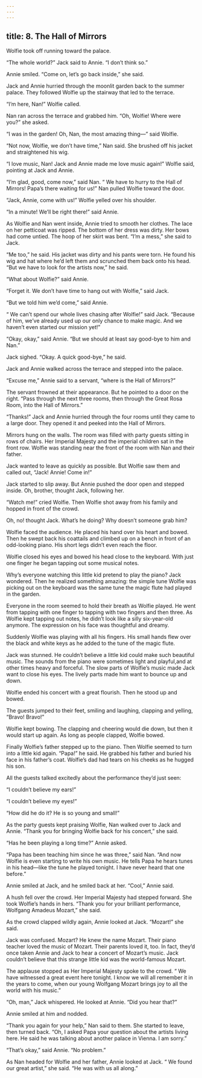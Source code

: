 ```yaml
---
---
---
```

title: 8. The Hall of Mirrors
---




Wolfie took off running toward the palace.

“The whole world?” Jack said to Annie. “I don’t think so.”

Annie smiled. “Come on, let’s go back inside,” she said.

Jack and Annie hurried through the moonlit garden back to the summer palace. They followed Wolfie up the stairway that led to the terrace.

“I’m here, Nan!” Wolfie called.

Nan ran across the terrace and grabbed him. “Oh, Wolfie! Where were you?” she asked.

“I was in the garden! Oh, Nan, the most amazing thing—” said Wolfie.

“Not now, Wolfie, we don’t have time,” Nan said. She brushed off his jacket and straightened his wig.

“I love music, Nan! Jack and Annie made me love music again!” Wolfie said, pointing at Jack and Annie.

“I’m glad, good, come now,” said Nan. “ We have to hurry to the Hall of Mirrors! Papa’s there waiting for us!” Nan pulled Wolfie toward the door.

“Jack, Annie, come with us!” Wolfie yelled over his shoulder.

“In a minute! We’ll be right there!” said Annie.

As Wolfie and Nan went inside, Annie tried to smooth her clothes. The lace on her petticoat was ripped. The bottom of her dress was dirty. Her bows had come untied. The hoop of her skirt was bent. “I’m a mess,” she said to Jack.

“Me too,” he said. His jacket was dirty and his pants were torn. He found his wig and hat where he’d left them and scrunched them back onto his head. “But we have to look for the artists now,” he said.

“What about Wolfie?” said Annie.

“Forget it. We don’t have time to hang out with Wolfie,” said Jack.

“But we told him we’d come,” said Annie.

“ We can’t spend our whole lives chasing after Wolfie!” said Jack. “Because of him, we’ve already used up our only chance to make magic. And we haven’t even started our mission yet!”

“Okay, okay,” said Annie. “But we should at least say good-bye to him and Nan.”

Jack sighed. “Okay. A quick good-bye,” he said.

Jack and Annie walked across the terrace and stepped into the palace.

“Excuse me,” Annie said to a servant, “where is the Hall of Mirrors?”

The servant frowned at their appearance. But he pointed to a door on the right. “Pass through the next three rooms, then through the Great Rosa Room, into the Hall of Mirrors.”

“Thanks!” Jack and Annie hurried through the four rooms until they came to a large door. They opened it and peeked into the Hall of Mirrors.

Mirrors hung on the walls. The room was filled with party guests sitting in rows of chairs. Her Imperial Majesty and the imperial children sat in the front row. Wolfie was standing near the front of the room with Nan and their father.

Jack wanted to leave as quickly as possible. But Wolfie saw them and called out, “Jack! Annie! Come in!”

Jack started to slip away. But Annie pushed the door open and stepped inside. Oh, brother, thought Jack, following her.

“Watch me!” cried Wolfie. Then Wolfie shot away from his family and hopped in front of the crowd.

Oh, no! thought Jack. What’s he doing? Why doesn’t someone grab him?

Wolfie faced the audience. He placed his hand over his heart and bowed. Then he swept back his coattails and climbed up on a bench in front of an odd-looking piano. His short legs didn’t even reach the floor.

Wolfie closed his eyes and bowed his head close to the keyboard. With just one finger he began tapping out some musical notes.

Why’s everyone watching this little kid pretend to play the piano? Jack wondered. Then he realized something amazing: the simple tune Wolfie was picking out on the keyboard was the same tune the magic flute had played in the garden.

Everyone in the room seemed to hold their breath as Wolfie played. He went from tapping with one finger to tapping with two fingers and then three. As Wolfie kept tapping out notes, he didn’t look like a silly six-year-old anymore. The expression on his face was thoughtful and dreamy.

Suddenly Wolfie was playing with all his fingers. His small hands flew over the black and white keys as he added to the tune of the magic flute.

Jack was stunned. He couldn’t believe a little kid could make such beautiful music. The sounds from the piano were sometimes light and playful,and at other times heavy and forceful. The slow parts of Wolfie’s music made Jack want to close his eyes. The lively parts made him want to bounce up and down.



Wolfie ended his concert with a great flourish. Then he stood up and bowed.

The guests jumped to their feet, smiling and laughing, clapping and yelling, “Bravo! Bravo!”

Wolfie kept bowing. The clapping and cheering would die down, but then it would start up again. As long as people clapped, Wolfie bowed.

Finally Wolfie’s father stepped up to the piano. Then Wolfie seemed to turn into a little kid again. “Papa!” he said. He grabbed his father and buried his face in his father’s coat. Wolfie’s dad had tears on his cheeks as he hugged his son.

All the guests talked excitedly about the performance they’d just seen:

“I couldn’t believe my ears!”

“I couldn’t believe my eyes!”

“How did he do it? He is so young and small!”

As the party guests kept praising Wolfie, Nan walked over to Jack and Annie. “Thank you for bringing Wolfie back for his concert,” she said.

“Has he been playing a long time?” Annie asked.

“Papa has been teaching him since he was three,” said Nan. “And now Wolfie is even starting to write his own music. He tells Papa he hears tunes in his head—like the tune he played tonight. I have never heard that one before.”

Annie smiled at Jack, and he smiled back at her. “Cool,” Annie said.

A hush fell over the crowd. Her Imperial Majesty had stepped forward. She took Wolfie’s hands in hers. “Thank you for your brilliant performance, Wolfgang Amadeus Mozart,” she said.

As the crowd clapped wildly again, Annie looked at Jack. “Mozart!” she said.

Jack was confused. Mozart? He knew the name Mozart. Their piano teacher loved the music of Mozart. Their parents loved it, too. In fact, they’d once taken Annie and Jack to hear a concert of Mozart’s music. Jack couldn’t believe that this strange little kid was the world-famous Mozart.

The applause stopped as Her Imperial Majesty spoke to the crowd. “ We have witnessed a great event here tonight. I know we will all remember it in the years to come, when our young Wolfgang Mozart brings joy to all the world with his music.”

“Oh, man,” Jack whispered. He looked at Annie. “Did you hear that?”

Annie smiled at him and nodded.

“Thank you again for your help,” Nan said to them. She started to leave, then turned back. “Oh, I asked Papa your question about the artists living here. He said he was talking about another palace in Vienna. I am sorry.”

“That’s okay,” said Annie. “No problem.”

As Nan headed for Wolfie and her father, Annie looked at Jack. “ We found our great artist,” she said. “He was with us all along.”